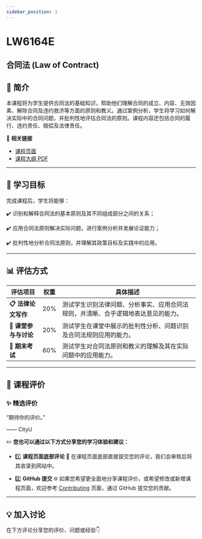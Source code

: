 ```yaml
---
sidebar_position: 1
---
```


# LW6164E
## 合同法 (Law of Contract)

## **📘 简介**
本课程将为学生提供合同法的基础知识，帮助他们理解合同的成立、内容、无效因素、解除合同及违约救济等方面的原则和教义。通过案例分析，学生将学习如何解决实际中的合同问题，并批判性地评估合同法的原则。课程内容还包括合同的履行、违约责任、赔偿及法律责任。

🔗 **相关链接**
- [课程页面](https://www.cityu.edu.hk/catalogue/pg/202425/course/LW6164E.htm)
- [课程大纲 PDF](https://www.cityu.edu.hk/catalogue/pg/202425/course/LW6164E.pdf)

---

## **🎯 学习目标**

完成课程后，学生将能够：

✔️ 识别和解释合同法的基本原则及其不同组成部分之间的关系；

✔️ 应用合同法原则解决实际问题，进行案例分析并发展论证能力；

✔️ 批判性地分析合同法原则，并理解其政策目标及实践中的应用。

---

## **📊 评估方式**

| **评估项目**          | **权重** | **具体描述**                                                                                       |
|----------------------|---------|---------------------------------------------------------------------------------------------------|
| **📋 法律论文写作**    | 20%     | 测试学生识别法律问题、分析事实、应用合同法规则，并清晰、合乎逻辑地表达意见的能力。                |
| **📂 课堂参与与讨论**  | 20%     | 测试学生在课堂中展示的批判性分析、问题识别及合同法规则应用的能力。                              |
| **📂 期末考试**       | 60%     | 测试学生对合同法原则和教义的理解及其在实际问题中的应用能力。                                      |

---

## **💬 课程评价**

### ✨ **精选评价**
<div className={commentStyles.commentBox}>
    <p className={commentStyles.commentText}>
        “期待你的评价。”
    </p>
    <p className={commentStyles.commentAuthor}>—— CityU</p>
</div>

✏️ **您也可以通过以下方式分享您的学习体验和建议：**

- 1️⃣ **课程页面底部评论**
💬 在课程页面底部直接提交您的评论，我们会审核后将其收录到网站中。

- 2️⃣ **GitHub 提交**
🌐 如果您希望更全面地分享课程评价，或希望修改或新增课程页面，欢迎参考 [Contributing](https://penjc.github.io/cityU-navigator/contributing) 页面，通过 GitHub 提交您的贡献。

---

## **💡 加入讨论**

在下方评论分享您的评价、问题或经验👇
<Utterances />